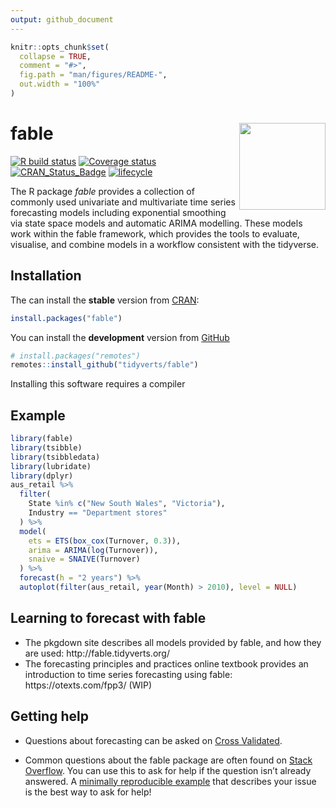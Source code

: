 ```yaml
---
output: github_document
---
```


<!-- README.md is generated from README.Rmd. Please edit that file -->

```r
knitr::opts_chunk$set(
  collapse = TRUE,
  comment = "#>",
  fig.path = "man/figures/README-",
  out.width = "100%"
)
```

# fable <a href='https://fable.tidyverts.org'><img src='man/figures/logo.png' align="right" height="138.5" /></a>
[![R build status](https://github.com/tidyverts/fable/workflows/R-CMD-check/badge.svg)](https://github.com/tidyverts/fable/actions?workflow=R-CMD-check)
[![Coverage status](https://codecov.io/gh/tidyverts/fable/branch/master/graph/badge.svg)](https://codecov.io/github/tidyverts/fable?branch=master)
[![CRAN_Status_Badge](http://www.r-pkg.org/badges/version/fable)](https://cran.r-project.org/package=fable)
[![lifecycle](https://img.shields.io/badge/lifecycle-experimental-orange.svg)](https://www.tidyverse.org/lifecycle/#experimental)

The R package *fable* provides a collection of commonly used univariate and multivariate time series forecasting models including exponential smoothing via state space models and automatic ARIMA modelling. These models work within the fable framework, which provides the tools to evaluate, visualise, and combine models in a workflow consistent with the tidyverse.

## Installation

The can install the **stable** version from [CRAN](https://cran.r-project.org/package=fable):

```r
install.packages("fable")
```

You can install the **development** version from
[GitHub](https://github.com/tidyverts/fable)

```r
# install.packages("remotes")
remotes::install_github("tidyverts/fable")
```

Installing this software requires a compiler

## Example

```r
library(fable)
library(tsibble)
library(tsibbledata)
library(lubridate)
library(dplyr)
aus_retail %>%
  filter(
    State %in% c("New South Wales", "Victoria"),
    Industry == "Department stores"
  ) %>% 
  model(
    ets = ETS(box_cox(Turnover, 0.3)),
    arima = ARIMA(log(Turnover)),
    snaive = SNAIVE(Turnover)
  ) %>%
  forecast(h = "2 years") %>% 
  autoplot(filter(aus_retail, year(Month) > 2010), level = NULL)
```

## Learning to forecast with fable

- The pkgdown site describes all models provided by fable, and how they are used: http://fable.tidyverts.org/
- The forecasting principles and practices online textbook provides an introduction to time series forecasting using fable: https://otexts.com/fpp3/ (WIP)
<!-- - A quick start functionality guide can be found here: https://tidyverts.github.io/tidy-forecasting-principles/ (WIP) -->

## Getting help

- Questions about forecasting can be asked on [Cross Validated](http://stats.stackexchange.com/tags/forecasting).

- Common questions about the fable package are often found on [Stack Overflow](http://stackoverflow.com/tags/fable+r). You can use this to ask for help if the question isn't already answered. A [minimally reproducible example](https://www.tidyverse.org/help/) that describes your issue is the best way to ask for help!

